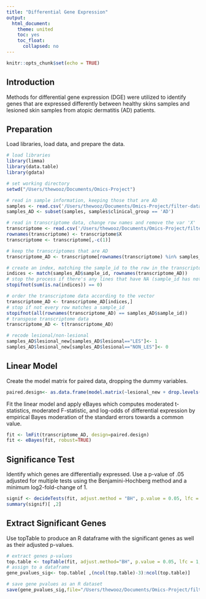 ```yaml
---
title: "Differential Gene Expression"
output:
  html_document:
    theme: united
    toc: yes
    toc_float:
      collapsed: no
---
```


```r
knitr::opts_chunk$set(echo = TRUE)
```


## Introduction

Methods for differential gene expression (DGE) were utilized to identify genes that are expressed differently between healthy skins samples and lesioned skin samples from atopic dermatitis (AD) patients. 

## Preparation

Load libraries, load data, and prepare the data. 

```r
# load libraries
library(limma)
library(data.table)
library(gdata)

# set working directory
setwd("/Users/thewooz/Documents/Omics-Project")

# read in sample information, keeping those that are AD
samples <- read.csv('/Users/thewooz/Documents/Omics-Project/filter-data/all.csv')
samples_AD <- subset(samples, samples$clinical_group == 'AD')

# read in transcriptome data, change row names and remove the var 'X'
transcriptome <- read.csv('/Users/thewooz/Documents/Omics-Project/filter-data/transcriptome.csv')
rownames(transcriptome) <- transcriptome$X
transcriptome <- transcriptome[,-c(1)]

# keep the transcriptomes that are AD
transcriptome_AD <- transcriptome[rownames(transcriptome) %in% samples_AD$sample_id, ]

# create an index, matching the sample_id to the row in the transcriptome
indices <- match(samples_AD$sample_id, rownames(transcriptome_AD))
# stop the process if there's any lines that have NA (sample_id has not matching transcriptome)
stopifnot(sum(is.na(indices)) == 0)

# order the transcriptome data according to the vector
transcriptome_AD <- transcriptome_AD[indices,]
# stop if not every row matches a sample_id
stopifnot(all(rownames(transcriptome_AD) == samples_AD$sample_id))
# transpose transcriptome data
transcriptome_AD <- t(transcriptome_AD)

# recode lesional/non-lesional
samples_AD$lesional_new[samples_AD$lesional=="LES"]<- 1
samples_AD$lesional_new[samples_AD$lesional=="NON_LES"]<- 0   
```

## Linear Model

Create the model matrix for paired data, dropping the dummy variables.

```r
paired.design<- as.data.frame(model.matrix(~lesional_new + drop.levels(MAARS_identifier), data=samples_AD))
```

Fit the linear model and apply eBayes which computes moderated t-statistics, moderated F-statistic, and log-odds of differential expression by empirical Bayes moderation of the standard errors towards a common value.

```r
fit <- lmFit(transcriptome_AD, design=paired.design)
fit <- eBayes(fit, robust=TRUE)
```



## Significance Test

Identify which genes are differentially expressed. Use a p-value of .05 adjusted for multiple tests using the  Benjamini-Hochberg method and a minimum log2-fold-change of 1. 

```r
signif <- decideTests(fit, adjust.method = "BH", p.value = 0.05, lfc = 1)
summary(signif)[ ,2]
```

## Extract Significant Genes

Use topTable to produce an R dataframe with the significant genes as well as their adjusted p-values.

```r
# extract genes p-values 
top.table <- topTable(fit, adjust.method="BH", p.value = 0.05, lfc = 1, sort.by = "P", n=Inf, coef=2)
# assign to a dataframe
gene_pvalues_sig<- top.table[ ,(ncol(top.table)-3):ncol(top.table)]

# save gene pvalues as an R dataset
save(gene_pvalues_sig,file="/Users/thewooz/Documents/Omics-Project/filter-data/gene_pvalues_sig.Rda")
```

